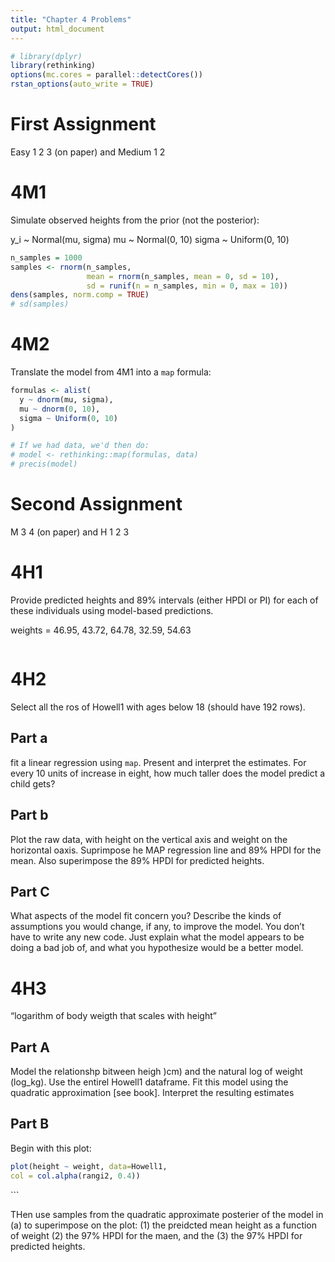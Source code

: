```yaml
---
title: "Chapter 4 Problems"
output: html_document
---
```


```r
# library(dplyr)
library(rethinking)
options(mc.cores = parallel::detectCores())
rstan_options(auto_write = TRUE)
```

# First Assignment

Easy 1 2 3 (on paper) and Medium 1 2

# 4M1

Simulate observed heights from the prior (not the posterior): 

y_i ~ Normal(mu, sigma)
mu ~ Normal(0, 10)
sigma ~ Uniform(0, 10)

```r
n_samples = 1000
samples <- rnorm(n_samples,
                 mean = rnorm(n_samples, mean = 0, sd = 10),
                 sd = runif(n = n_samples, min = 0, max = 10))
dens(samples, norm.comp = TRUE)
# sd(samples)
```

# 4M2

Translate the model from 4M1 into a `map` formula:

```r
formulas <- alist(
  y ~ dnorm(mu, sigma), 
  mu ~ dnorm(0, 10),
  sigma ~ Uniform(0, 10)
)

# If we had data, we'd then do: 
# model <- rethinking::map(formulas, data)
# precis(model)
```

# Second Assignment

M 3 4 (on paper) and H 1 2 3

# 4H1

Provide predicted heights and 89% intervals (either HPDI or PI) for each of these individuals using model-based predictions. 

weights = 46.95, 43.72, 64.78, 32.59, 54.63

```r

```

# 4H2

Select all the ros of Howell1 with ages below 18 (should have 192 rows). 

## Part a

fit a linear regression using `map`. Present and interpret the estimates. For every 10 units of increase in eight, how much taller does the model predict a child gets?

## Part b

Plot the raw data, with height on the vertical axis and weight on the horizontal oaxis. Suprimpose he MAP regression line and 89% HPDI for the mean. Also superimpose the 89% HPDI for predicted heights.

## Part C

What aspects of the model fit concern you? Describe the kinds of assumptions you would change, if any, to improve the model. You don't have to write any new code. Just explain what the model appears to be doing a bad job of, and what you hypothesize would be a better model.

# 4H3

"logarithm of body weigth that scales with height"

## Part A

Model the relationshp bitween heigh )cm) and the natural log of weight (log_kg). Use the entirel Howell1 dataframe. Fit this model using the quadratic approximation [see book]. Interpret the resulting estimates

## Part B

Begin with this plot: 

```r

plot(height ~ weight, data=Howell1, 
col = col.alpha(rangi2, 0.4))
```
```

THen use samples from the quadratic approximate posterier of the model in (a) to superimpose on the plot: (1) the preidcted mean height as a function of weight (2) the 97% HPDI for the maen, and the (3) the 97% HPDI for predicted heights. 